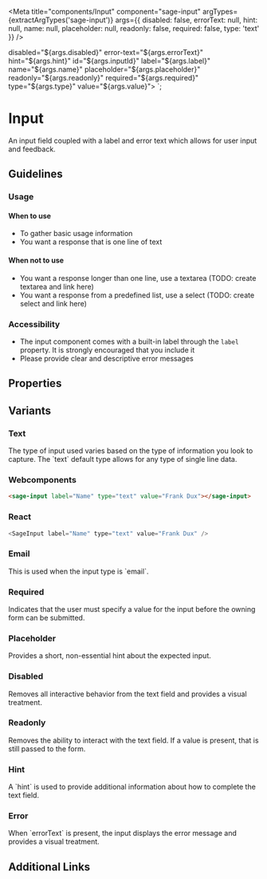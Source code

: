 


<Meta
  title="components/Input"
  component="sage-input"
  argTypes={extractArgTypes('sage-input')}
  args={{
    disabled: false,
    errorText: null,
    hint: null,
    name: null,
    placeholder: null,
    readonly: false,
    required: false,
    type: 'text'
}}
/>

  disabled="${args.disabled}"
  error-text="${args.errorText}"
  hint="${args.hint}"
  id="${args.inputId}"
  label="${args.label}"
  name="${args.name}"
  placeholder="${args.placeholder}"
  readonly="${args.readonly}"
  required="${args.required}"
  type="${args.type}"
  value="${args.value}">
</sage-input>`;

# Input

<p>
  An input field coupled with a label and error text which allows for user input and feedback.
</p>

## Guidelines
### Usage

#### When to use

- To gather basic usage information
- You want a response that is one line of text

#### When not to use
- You want a response longer than one line, use a textarea (TODO: create textarea and link here)
- You want a response from a predefined list, use a select (TODO: create select and link here)


### Accessibility
- The input component comes with a built-in label through the `label` property.   It is strongly encouraged that you include it
- Please provide clear and descriptive error messages

## Properties
<ArgsTable of="sage-input" />

## Variants

### Text
<p>The type of input used varies based on the type of information you look to capture. The `text` default type allows for any type of single line data.</p>

<Story story={stories.Text} />

<Canvas>
  <sage-input label="Name" type="text" value="Frank Dux"></sage-input>
</Canvas>


### Webcomponents
``` html
<sage-input label="Name" type="text" value="Frank Dux"></sage-input>
```

### React
``` js
<SageInput label="Name" type="text" value="Frank Dux" />
```

### Email
<p>This is used when the input type is `email`.</p>


<Story story={stories.Email} />

<Canvas>
  <sage-input label="Name" type="email" value="Frank Dux"></sage-input>
</Canvas>

### Required
<p>Indicates that the user must specify a value for the input before the owning form can be submitted.</p>

<Story story={stories.Required} />

<Canvas>
  <sage-input label="Name" type="email" required="true" value="Frank Dux"></sage-input>
</Canvas>

### Placeholder
<p>Provides a short, non-essential hint about the expected input.</p>

<Story story={stories.Placeholder} />

<Canvas>
  <sage-input label="Name" type="email" placeholder="123@email.com" value="Frank Dux"></sage-input>
</Canvas>

### Disabled
<p>Removes all interactive behavior from the text field and provides a visual treatment.</p>

<Story story={stories.Disabled} />

<Canvas>
  <sage-input label="Name" type="email" disabled="true" value="Frank Dux"></sage-input>
</Canvas>

### Readonly
<p>Removes the ability to interact with the text field. If a value is present, that is still passed to the form.</p>

<Story story={stories.Readonly} />

<Canvas>
  <sage-input label="Name" type="email" readonly="true" value="Frank Dux"></sage-input>
</Canvas>

### Hint
<p>A `hint` is used to provide additional information about how to complete the text field.</p>

<Story story={stories.Hint} />

<Canvas>
  <sage-input label="Name" type="email" hint="" value="Frank Dux"></sage-input>
</Canvas>

### Error
<p>When `errorText` is present, the input displays the error message and provides a visual treatment.</p>

<Story story={stories.Error} />

<Canvas>
  <sage-input label="Name" type="email" error-text="Please provide a valid Email address" value="Frank Dux"></sage-input>
</Canvas>

## Additional Links

